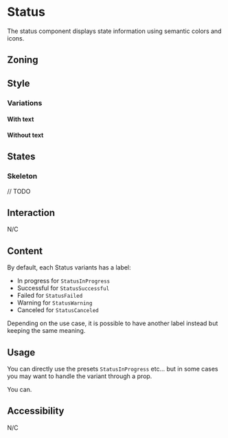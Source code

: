 


<Meta of={Stories} />
<Status id="status" />

# Status

The status component displays state information using semantic colors and icons.

## Zoning

<FigmaImage
	src="https://www.figma.com/file/qc8oUSyVJM67gSsbTShftt/📐-Zoning?node-id=853%3A230"
	alt="zoning image for status"
/>

## Style

### Variations

<FigmaImage
	src="https://www.figma.com/file/joEoPYw910CgGO0DiKWRoD/Status?node-id=2%3A73"
	alt="variations image for status"
/>

#### With text

<Canvas of={Stories.InProgress} />
<Canvas of={Stories.Successful} />
<Canvas of={Stories.Failed} />
<Canvas of={Stories.Warning} />
<Canvas of={Stories.Canceled} />

#### Without text

<Canvas of={Stories.InProgressIcon} />
<Canvas of={Stories.SuccessfulIcon} />
<Canvas of={Stories.FailedIcon} />
<Canvas of={Stories.WarningIcon} />
<Canvas of={Stories.CanceledIcon} />

## States

### Skeleton

<FigmaImage
	src="https://www.figma.com/file/joEoPYw910CgGO0DiKWRoD/Status?node-id=67%3A9626"
	alt="skeleton image for status"
/>

// TODO

## Interaction

N/C

## Content

By default, each Status variants has a label:

- In progress for `StatusInProgress`
- Successful for `StatusSuccessful`
- Failed for `StatusFailed`
- Warning for `StatusWarning`
- Canceled for `StatusCanceled`

Depending on the use case, it is possible to have another label instead but keeping the same meaning.

<Canvas of={Stories.CustomSuccessful} />
<Canvas of={Stories.CustomInProgressIcon} />

## Usage

You can directly use the presets `StatusInProgress` etc... but in some cases you may want to handle the variant through a prop.

You can.

<Canvas of={Stories.Usage} />
<Controls of={Stories.Usage} />

## Accessibility

N/C
